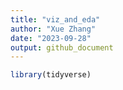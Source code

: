 ```yaml
---
title: "viz_and_eda"
author: "Xue Zhang"
date: "2023-09-28"
output: github_document
---
```


```r
library(tidyverse)
```

